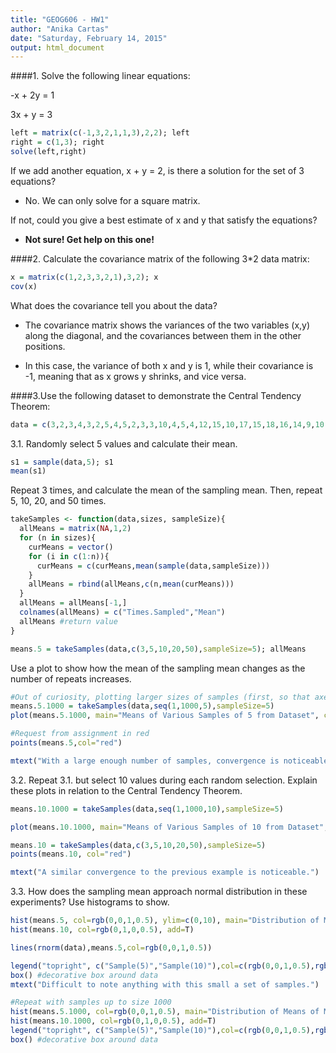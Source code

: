 ```yaml
---
title: "GEOG606 - HW1"
author: "Anika Cartas"
date: "Saturday, February 14, 2015"
output: html_document
---
```


####1. Solve the following linear equations:

-x + 2y = 1

3x +  y = 3

```r

left = matrix(c(-1,3,2,1,1,3),2,2); left
right = c(1,3); right 
solve(left,right)

```

If we add another equation, x + y = 2, is there a solution for the set of 3 equations? 

  * No. We can only solve for a square matrix.

If not, could you give a best estimate of x and y that satisfy the equations?

  * **Not sure! Get help on this one!**

####2. Calculate the covariance matrix of the following 3*2 data matrix:

```r
x = matrix(c(1,2,3,3,2,1),3,2); x
cov(x)
```

What does the covariance tell you about the data?

 * The covariance matrix shows the variances of the two variables (x,y) along the diagonal, and the covariances between them in the other positions.

 * In this case, the variance of both x and y is 1, while their covariance is -1, meaning that as x grows y shrinks, and vice versa.

####3.Use the following dataset to demonstrate the Central Tendency Theorem:

```r
data = c(3,2,3,4,3,2,5,4,5,2,3,3,10,4,5,4,12,15,10,17,15,18,16,14,9,10,11,18,17,18,16,17,18)
```

3.1. Randomly select 5 values and calculate their mean. 

```r
s1 = sample(data,5); s1
mean(s1)
```

Repeat 3 times, and calculate the mean of the sampling mean. Then, repeat 5, 10, 20, and 50 times. 

```r
takeSamples <- function(data,sizes, sampleSize){
  allMeans = matrix(NA,1,2)
  for (n in sizes){
    curMeans = vector()
    for (i in c(1:n)){
      curMeans = c(curMeans,mean(sample(data,sampleSize)))
    }
    allMeans = rbind(allMeans,c(n,mean(curMeans)))
  }
  allMeans = allMeans[-1,]
  colnames(allMeans) = c("Times.Sampled","Mean")  
  allMeans #return value
}

means.5 = takeSamples(data,c(3,5,10,20,50),sampleSize=5); allMeans
```

Use a plot to show how the mean of the sampling mean changes as the number of repeats increases.

```r

#Out of curiosity, plotting larger sizes of samples (first, so that axes match up)
means.5.1000 = takeSamples(data,seq(1,1000,5),sampleSize=5)
plot(means.5.1000, main="Means of Various Samples of 5 from Dataset", col="grey", xlab="Times Sampled")

#Request from assignment in red
points(means.5,col="red")

mtext("With a large enough number of samples, convergence is noticeable.")

```

3.2. Repeat 3.1. but select 10 values during each random selection. Explain these plots in relation to the Central Tendency Theorem.

```r
means.10.1000 = takeSamples(data,seq(1,1000,10),sampleSize=5)

plot(means.10.1000, main="Means of Various Samples of 10 from Dataset", col="grey", xlab="Times Sampled")

means.10 = takeSamples(data,c(3,5,10,20,50),sampleSize=5)
points(means.10, col="red")

mtext("A similar convergence to the previous example is noticeable.")
```

3.3. How does the sampling mean approach normal distribution in these experiments? Use histograms to show.

```r

hist(means.5, col=rgb(0,0,1,0.5), ylim=c(0,10), main="Distribution of Means of Means", xlab="Mean")
hist(means.10, col=rgb(0,1,0,0.5), add=T)

lines(rnorm(data),means.5,col=rgb(0,0,1,0.5))

legend("topright", c("Sample(5)","Sample(10)"),col=c(rgb(0,0,1,0.5),rgb(0,1,0,0.5)), lwd=10)
box() #decorative box around data
mtext("Difficult to note anything with this small a set of samples.")

#Repeat with samples up to size 1000 
hist(means.5.1000, col=rgb(0,0,1,0.5), main="Distribution of Means of Means", xlab="Mean")
hist(means.10.1000, col=rgb(0,1,0,0.5), add=T)
legend("topright", c("Sample(5)","Sample(10)"),col=c(rgb(0,0,1,0.5),rgb(0,1,0,0.5)), lwd=10)
box() #decorative box around data


```

